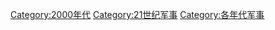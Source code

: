 [[Category:2000年代|Category:2000年代]]
[[Category:21世纪军事|Category:21世纪军事]]
[[Category:各年代军事|Category:各年代军事]]